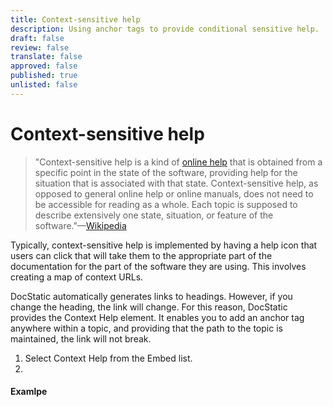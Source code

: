 ```yaml
---
title: Context-sensitive help
description: Using anchor tags to provide conditional sensitive help.
draft: false
review: false
translate: false
approved: false
published: true
unlisted: false
---
```


# Context-sensitive help

> "Context-sensitive help is a kind of [online help](https://en.wikipedia.org/wiki/Online_help) that is obtained from a specific point in the state of the software, providing help for the situation that is associated with that state. Context-sensitive help, as opposed to general online help or online manuals, does not need to be accessible for reading as a whole. Each topic is supposed to describe extensively one state, situation, or feature of the software."—[Wikipedia](https://en.wikipedia.org/wiki/Context-sensitive_help)

Typically, context-sensitive help is implemented by having a help icon that users can click that will take them to the appropriate part of the documentation for the part of the software they are using. This involves creating a map of context URLs.

DocStatic automatically generates links to headings. However, if you change the heading, the link will change. For this reason, DocStatic provides the Context Help element. It enables you to add an anchor tag anywhere within a topic, and providing that the path to the topic is maintained, the link will not break.

1. Select Context Help from the Embed list.
2.

#### Examlpe

<a id="help-example" />
